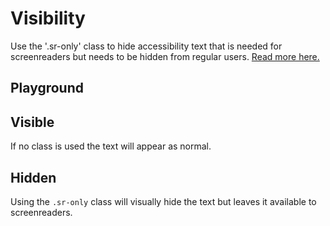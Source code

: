 
<Meta of={VisibilityStories} />

# Visibility

<div
  dangerouslySetInnerHTML={{
    __html: createSourceCodeLink({ link: 'core/utilities.scss' }).outerHTML,
  }}
></div>

Use the '.sr-only' class to hide accessibility text that is needed for screenreaders but needs to be hidden from regular users. [Read more here.](https://snook.ca/archives/html_and_css/hiding-content-for-accessibility)

## Playground

<Canvas of={VisibilityStories.Hidden} />
<Controls of={VisibilityStories.Hidden} />

## Visible

If no class is used the text will appear as normal.

<Canvas of={VisibilityStories.Visible} />

## Hidden

Using the `.sr-only` class will visually hide the text but leaves it available to screenreaders.

<Canvas of={VisibilityStories.Hidden} />
